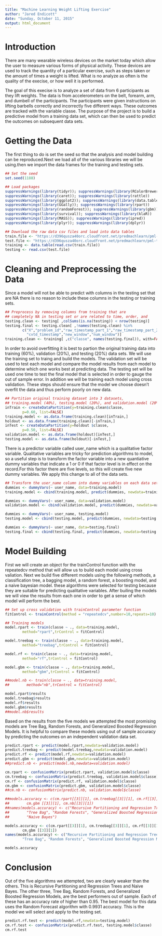 ```yaml
---
title: "Machine Learning Weight Lifting Exercise"
author: "Jared Endicott"
date: "Sunday, October 11, 2015"
output: html_document
---
```


# Introduction

There are many wearable wireless devices on the market today which allow the user to measure various forms of physical activity. These devices are used to track the quantity of a particular exercise, such as steps taken or the amount of times a weight is lifted. What is no analyze as often is the quality of the execise, or how well it is performed.

The goal of this execise is to analyze a set of data from 6 participants as they lift weights. The data is from accelerometers on the belt, forearm, arm, and dumbell of the participants. The participants were given instructions on lifting barbells correctly and incorrectly five different ways. These outcomes are tracked with the variable classe. The purpose of the project is to build a predictive model from a training data set, which can then be used to predict the outcomes on subsequent data sets.  

# Getting the Data

The first thing to do is set the seed so that the analysis and model building can be reproduced.Next we load all of the various libraries we will be using.then we import the data frames for the training and testing sets.

```r
## Set the seed
set.seed(1188)

## Load packages
suppressWarnings(library(tidyr)); suppressWarnings(library(RColorBrewer))
suppressWarnings(library(caret)); suppressWarnings(library(rattle))
suppressWarnings(library(ggplot2)); suppressWarnings(library(data.table))
suppressWarnings(library(GGally)); suppressWarnings(library(rpart))
suppressWarnings(library(randomForest)); suppressWarnings(library(gbm))
suppressWarnings(library(survival)); suppressWarnings(library(klaR))
suppressWarnings(library(MASS)); suppressWarnings(library(ipred))
suppressWarnings(library(plyr)); suppressWarnings(library(dplyr))

## Download the raw data csv files and load into data tables
train.file <- "https://d396qusza40orc.cloudfront.net/predmachlearn/pml-training.csv"
test.file <- "https://d396qusza40orc.cloudfront.net/predmachlearn/pml-testing.csv"
training <- data.table(read.csv(train.file))
testing <- read.csv(test.file)
```

# Cleaning and Preprocessing the Data

Since a model will not be able to predict with columns in the testing set that are NA there is no reason to include these columns in the testing or training sets. 

```r
## Preprocess by removing columns from training that are 
## completely NA in testing set or are related to time, order, and 
testing.clean <- testing[ ,colSums(is.na(testing)) < nrow(testing)]
testing.final <- testing.clean[ ,!names(testing.clean) %in% 
        c("X","problem_id","raw_timestamp_part_1","raw_timestamp_part_2",
          "cvtd_timestamp","new_window","num_window")]
training.clean <- training[ ,c("classe", names(testing.final)), with=FALSE]
```

In order to avoid overfitting it is best to partion the original training data into training (60%), validation (20%), and testing (20%) data sets. We will use the training set to traing and build the models. The validation set will be used to test each model and compare the model results from each model to determine which one works best at predicting data. The testing set will be used one time to test the final model that is selected in order to gauge the out of sample error. In addition we will be training each model using cross validation. These steps should ensure that the model we choose doesn't overfit the data and thus perform poorly on new data.

```r
## Partition original training dataset into 3 datasets, 
## training.model (40%), testing.model (20%), and validation.model (20%)
inTrain <- createDataPartition(y=training.clean$classe,
        p=0.60, list=FALSE)
training.model <- as.data.frame(training.clean)[inTrain,]
holdout <- as.data.frame(training.clean)[-inTrain,]
inTest <- createDataPartition(y=holdout $classe,
        p=0.50, list=FALSE)
validation.model <- as.data.frame(holdout)[inTest,]
testing.model <- as.data.frame(holdout)[-inTest,]
```

There is a predictor variable called user_name which is a qualitative factor variable. Qualitative variables are tricky for prediction algorithms to model, so a useful step is to transform the factor variable into a new quantiative dummy variables that indicate a 1 or 0 if that factor level is in effect on the record.For this factor there are five levels, so this will create five new dummy variables. We apply this change to all of the data sets.

```r
## Transform the user_name column into dummy variables on each data set
dummies <- dummyVars(~ user_name, data=training.model)
training.model <- cbind(training.model, predict(dummies, newdata=training.model))

dummies <- dummyVars(~ user_name, data=validation.model)
validation.model <- cbind(validation.model, predict(dummies, newdata=validation.model))

dummies <- dummyVars(~ user_name, testing.model)
testing.model <- cbind(testing.model, predict(dummies, newdata=testing.model))

dummies <- dummyVars(~ user_name, data=testing.final)
testing.final <- cbind(testing.final, predict(dummies, newdata=testing.final))
```

# Model Building

First we will create an object for the trainControl function with the repeatedcv method that will allow us to build each model using cross valiation. Next we build five different models using the following methods, a classification tree, a bagging model, a random forest, a boosting model, and a naive bayesian model. these algorithms were selected for testing because they are suitable for predicting qualitative variables. After builing the models we will view the results from each one in order to get a sense of which model will perform the best.

```r
## Set up cross validation with trainControl parameter function
fitControl <- trainControl(method = "repeatedcv",number=10,repeats=10)
```

```r
## Training models
model.rpart <- train(classe ~ ., data=training.model,
        method="rpart",trControl = fitControl)
```

```r
model.treebag <- train(classe ~ ., data=training.model, 
        method="treebag",trControl = fitControl)
```

```r
model.rf <- train(classe ~ ., data=training.model,
        method="rf",trControl = fitControl)
```

```r
model.gbm <- train(classe ~ ., data=training.model,
        method="gbm",trControl = fitControl)
```

```r
##model.nb <- train(classe ~ ., data=training.model, 
##        method="nb",trControl = fitControl)
```

```r
model.rpart$results
model.treebag$results
model.rf$results
model.gbm$results
##model.nb$results
```

Based on the results from the five models we attempted the most promising models are Tree Bag, Random Forests, and Generalized Boosted Regression Models. It is helpful to compare these models using out of sample accuracy by predicting the outcomes on an independent validation data set. 

```r
predict.rpart <- predict(model.rpart,newdata=validation.model)
predict.treebag <- predict(model.treebag,newdata=validation.model)
predict.rf <- predict(model.rf,newdata=validation.model)
predict.gbm <- predict(model.gbm,newdata=validation.model)
##predict.nb <- predict(model.nb,newdata=validation.model)

cm.rpart <- confusionMatrix(predict.rpart, validation.model$classe)
cm.treebag <- confusionMatrix(predict.treebag, validation.model$classe)
cm.rf <- confusionMatrix(predict.rf, validation.model$classe)
cm.gbm <- confusionMatrix(predict.gbm, validation.model$classe)
##cm.nb <- confusionMatrix(predict.nb, validation.model$classe)

##models.accuracy <- c(cm.rpart[[3]][1], cm.treebag[[3]][1], cm.rf[[3]][1], 
##        cm.gbm [[3]][1], cm.nb[[3]][1])
##names(models.accuracy) <- c("Recursive Partitioning and Regression Trees", 
##        "Tree Bag", "Random Forests", "Generalized Boosted Regression Models", 
##        "Naive Bayes")

models.accuracy <- c(cm.rpart[[3]][1], cm.treebag[[3]][1], cm.rf[[3]][1], 
        cm.gbm [[3]][1])
names(models.accuracy) <- c("Recursive Partitioning and Regression Trees", 
        "Tree Bag", "Random Forests", "Generalized Boosted Regression Models")

models.accuracy

```

# Conclusion

Out of the five algorithms we attempted, two are clearly weaker than the others. This is Recursive Partitioning and Regression Trees and Naive Bayes. The other three, Tree Bag, Random Forests, and Generalized Boosted Regression Models, are the best performers out of sample. Each of these has an accuracy rate of higher than 0.95. The best model for this data uses the Random Forecast algorithm with 0.9931 accuracy. This is the model we will select and apply to the testing set.

```r
predict.rf.test <- predict(model.rf,newdata=testing.model)
cm.rf.test <- confusionMatrix(predict.rf.test, testing.model$classe)
cm.rf.test
```




